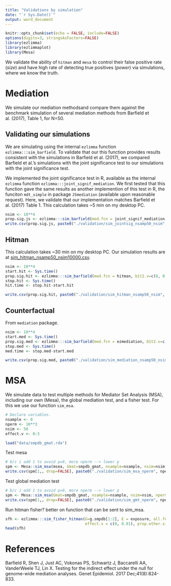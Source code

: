 ```yaml
---
title: "Validations by simulation"
date: "`r Sys.Date()`"
output: word_document
---
```


```r
knitr::opts_chunk$set(echo = FALSE, include=FALSE)
options(digits=3, stringsAsFactors=FALSE)
library(ezlimma)
library(ezlimmaplot)
library(Mesa)
```

We validate the ability of `hitman` and `mesa` to control their false positive rate (*size*) and have high rate of detecting true positives (*power*) via simulations, where we know the truth.

# Mediation

We simulate our mediation methodsand compare them against the benchmark simulation of several mediation methods from Barfield et al. (2017), Table 1, for N=50.

## Validating our simulations

We are simulating using the internal `ezlimma` function `ezlimma:::sim_barfield`. To validate that our this function provides results consistent with the simulations in Barfield et al. (2017), we compared Barfield et al.'s simulations with the joint significance test to our simulations with the joint significance test.   

We implemented the joint significance test in R, available as the internal `ezlimma` function `ezlimma:::joint_signif_mediation`. We first tested that this function gave the same results as another implemention of this test in R, the funciton `mdt_simple` in package `JSmediation` (available upon reasonable request). Here, we validate that our implementation matches Barfield et al. (2017) Table 1. This calculation takes ~5 min on my desktop PC. 

```r
nsim <- 10**4
prop.sig.js <- ezlimma:::sim_barfield(med.fcn = joint_signif_mediation, b1t2.v=c(0, 0.14, 0.39), nsim = nsim)
write.csv(prop.sig.js, paste0("./validation/sim_jointsig_nsamp50_nsim", nsim, ".csv"), na="")
```

## Hitman

This calculation takes ~30 min on my desktop PC. Our simulation results are at [sim_hitman_nsamp50_nsim10000.csv](./validation/sim_hitman_nsamp50_nsim10000.csv).

```r
nsim <- 10**4
start.hit <- Sys.time()
prop.sig.hit <- ezlimma:::sim_barfield(med.fcn = hitman, b1t2.v=c(0, 0.14, 0.39), nsim = nsim, ngene=99)
stop.hit <- Sys.time()
hit.time <- stop.hit-start.hit

write.csv(prop.sig.hit, paste0("./validation/sim_hitman_nsamp50_nsim", nsim, ".csv"), na="")
```

## Counterfactual

From `mediation` package.

```r
nsim <- 10**4
start.med <- Sys.time()
prop.sig.med <- ezlimma:::sim_barfield(med.fcn = ezmediation, b1t2.v=c(0, 0.14, 0.39), nsim = nsim, ngene=99)
stop.med <- Sys.time()
med.time <- stop.med-start.med

write.csv(prop.sig.med, paste0("./validation/sim_mediation_nsamp50_nsim", nsim, ".csv"), na="")
```

# MSA

We simulate data to test multiple methods for Mediator Set Analysis (MSA), including our own (Mesa), the global mediation test, and a fisher test. For this we use our function `sim_msa`.

```r
# Declare variables.
nsample <- 8
nperm <- 10**3
nsim <- 50
effect.v <- 0:3

load("data/smpdb_gmat.rda")
```

Test mesa

```r
# b/c i add 1 to avoid p=0, more nperm --> lower p
spm <- Mesa::sim_msa(msea, Gmat=smpdb_gmat, nsample=nsample, nsim=nsim, nperm=nperm, effect.v = effect.v, ncores=1)
write.csv(spm[1,, drop=FALSE], paste0("./validation/sim_msa_nperm", nperm, "_nsim", nsim, ".csv"), na="")
```

Test global mediation test

```r
# b/c i add 1 to avoid p=0, more nperm --> lower p
spm <- Mesa::sim_msa(Gmat=smpdb_gmat, nsample=nsample, nsim=nsim, nperm=nperm, effect.v = effect.v)
write.csv(spm[1,, drop=FALSE], paste0("./validation/sim_gmt_nperm", nperm, "_nsim", nsim, ".csv"), na="")
```

Run hitman fisher? better on function that can be sent to sim_msa.

```r
sfh <- ezlimma:::sim_fisher_hitman(G=g.smpdb[1:2], E = exposure, all.feats = all.feats, nsim=200, 
                                   effect.v = c(0, 0.01), prop.other.sig = 0.25)
head(sfh)
```

# References
Barfield R, Shen J, Just AC, Vokonas PS, Schwartz J, Baccarelli AA, VanderWeele TJ, Lin X. Testing for the indirect effect under the null for genome-wide mediation analyses. Genet Epidemiol. 2017 Dec;41(8):824-833.
